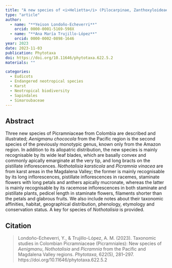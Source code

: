```yaml
---
title: "A new species of <i>Helietta</i> (Pilocarpinae, Zanthoxyloideae, Rutaceae) from Colombia and notes on the morphology and circumscription of <i>H. glaziovii</i>"
type: "article"
author:
  - name: "**Yeison Londoño-Echeverri**"
    orcid: 0000-0001-5169-598X
  - name: "**Ana María Trujillo-López**"
    orcid: 0000-0002-0898-1646
year: 2023
date: 2023-11-03
publication: Phytotaxa
doi: https://doi.org/10.11646/phytotaxa.622.5.2
materials: ""

categories:
  - Eudicots
  - Endangered neotropical species
  - Karst
  - Neotropical biodiversity
  - Sapindales
  - Simaroubaceae
---
```


## Abstract

Three new species of Picramniaceae from Colombia are described and illustrated; *Aenigmanu chococola* from the Pacific region is the second species of the previously monotypic genus, known only from the Amazon region. In addition to its allopatric distribution, the new species is mainly recognisable by its wide leaf blades, which are basally convex and commonly apically emarginate at the very tip, and long bracts on the pistillate inflorescences. *Nothotalisia karsticola* and *Picramnia vinacea* are from karst areas in the Magdalena Valley; the former is mainly recognisable by its long inflorescences, pistillate inflorescences in racemes, staminate flowers with long petals and anthers apically mucronate, whereas the latter is mainly recognisable by its racemose inflorescences in both staminate and pistillate plants, pedicel length in staminate flowers, filaments shorter than the petals and glabrous fruits. We also include notes about their taxonomic affinities, habitat, geographical distribution, phenology, etymology and conservation status. A key for species of *Nothotalisia* is provided.

## Citation

> Londoño-Echeverri, Y., & Trujillo-López, A. M. (2023). Taxonomic studies in Colombian Picramniaceae (Picramniales): New species of *Aenigmanu*, *Nothotalisia* and *Picramnia* from the Pacific and Magdalena Valley regions. *Phytotaxa*, 622(5), 281–297. https://doi.org/10.11646/phytotaxa.622.5.2